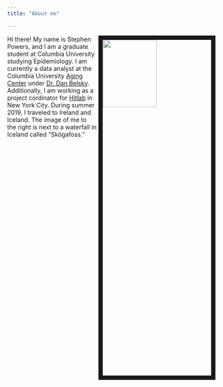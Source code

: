 ```yaml
---
title: "About me"

---
```


<img src = "./Images/IMG_1204.JPG" style = "width:50%; height:20%; border:10px solid; margin-right: 20px" align="right">

Hi there! My name is Stephen Powers, and I am a graduate student at Columbia University studying Epidemiology. I am currently a data analyst at the Columbia University [Aging Center](https://aging.columbia.edu) under [Dr. Dan Belsky](https://aging.columbia.edu/about/people/Belsky). Additionally, I am working as a project cordinator for [Hitlab](https://www.hitlab.org/) in New York City. During summer 2019, I traveled to Ireland and Iceland. The image of me to the right is next to a waterfall in Iceland called "Skógafoss." 





